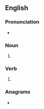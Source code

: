 ==English==

===Pronunciation===
* {{rhymes|en|ɒks}}

===Noun===
{{head|en|noun form}}
# {{plural of|en|hock}}

===Verb===
{{head|en|verb form}}

# {{en-third-person singular of|hock}}

===Anagrams===
* {{anagrams|en|a=chkos|Shock|shock}}